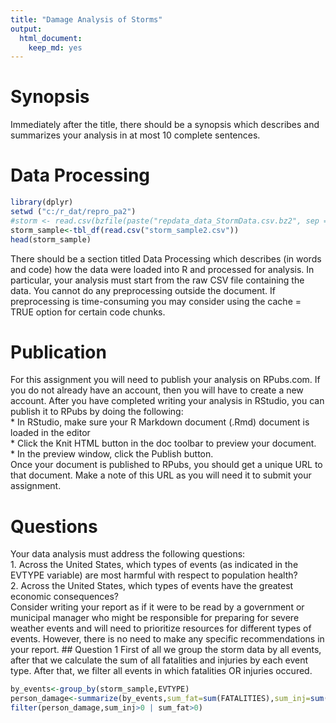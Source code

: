 ```yaml
---
title: "Damage Analysis of Storms"
output:
  html_document:
    keep_md: yes
---
```

# Synopsis
Immediately after the title, there should be a synopsis which describes and summarizes your analysis in at most 10 complete sentences.

# Data Processing
```r
library(dplyr)
setwd ("c:/r_dat/repro_pa2")
#storm <- read.csv(bzfile(paste("repdata_data_StormData.csv.bz2", sep = "")),sep=",")
storm_sample<-tbl_df(read.csv("storm_sample2.csv"))
head(storm_sample)
```


There should be a section titled Data Processing which describes (in words and code) how the data were loaded into R and processed for analysis. In particular, your analysis must start from the raw CSV file containing the data. You cannot do any preprocessing outside the document. If preprocessing is time-consuming you may consider using the cache = TRUE option for certain code chunks.

# Publication
For this assignment you will need to publish your analysis on RPubs.com. If you do not already have an account, then you will have to create a new account. After you have completed writing your analysis in RStudio, you can publish it to RPubs by doing the following:  
    * In RStudio, make sure your R Markdown document (.Rmd) document is loaded in the editor  
    * Click the Knit HTML button in the doc toolbar to preview your document.  
    * In the preview window, click the Publish button.  
Once your document is published to RPubs, you should get a unique URL to that document. Make a note of this URL as you will need it to submit your assignment.

# Questions
Your data analysis must address the following questions:  
1. Across the United States, which types of events (as indicated in the EVTYPE variable) are most harmful with respect to population health?  
2. Across the United States, which types of events have the greatest economic consequences?  
Consider writing your report as if it were to be read by a government or municipal manager who might be responsible for preparing for severe weather events and will need to prioritize resources for different types of events. However, there is no need to make any specific recommendations in your report.
## Question 1
First of all we group the storm data by all events, after that we calculate the sum of all fatalities and injuries by each event type. After that, we filter all events in which fatalities OR injuries occured.
```r
by_events<-group_by(storm_sample,EVTYPE)
person_damage<-summarize(by_events,sum_fat=sum(FATALITIES),sum_inj=sum(INJURIES))
filter(person_damage,sum_inj>0 | sum_fat>0)
```